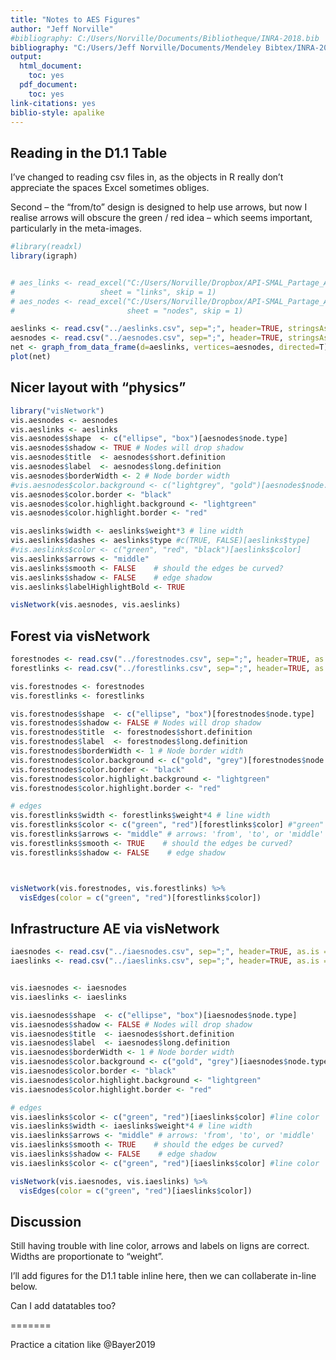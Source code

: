 ```yaml
---
title: "Notes to AES Figures"
author: "Jeff Norville"
#bibliography: C:/Users/Norville/Documents/Bibliotheque/INRA-2018.bib
bibliography: "C:/Users/Jeff Norville/Documents/Mendeley Bibtex/INRA-2018.bib"
output: 
  html_document:
    toc: yes
  pdf_document:
    toc: yes
link-citations: yes
biblio-style: apalike
---
```


## Reading in the D1.1 Table

I've changed to reading csv files in, as the objects in R really don't appreciate the spaces Excel sometimes obliges.

Second -- the "from/to" design is designed to help use arrows, but now I realise arrows will obscure the green / red idea -- which seems important, particularly in the meta-images.


```r
#library(readxl)
library(igraph)


# aes_links <- read_excel("C:/Users/Norville/Dropbox/API-SMAL_Partage_Animation/Livrables/D1.1_List_of_AES_English.xlsm",
#                   sheet = "links", skip = 1)
# aes_nodes <- read_excel("C:/Users/Norville/Dropbox/API-SMAL_Partage_Animation/Livrables/D1.1_List_of_AES_English.xlsm",
#                         sheet = "nodes", skip = 1)

aeslinks <- read.csv("../aeslinks.csv", sep=";", header=TRUE, stringsAsFactors = FALSE)
aesnodes <- read.csv("../aesnodes.csv", sep=";", header=TRUE, stringsAsFactors = FALSE)
net <- graph_from_data_frame(d=aeslinks, vertices=aesnodes, directed=T) 
plot(net)

```

## Nicer layout with "physics"
```r
library("visNetwork") 
vis.aesnodes <- aesnodes
vis.aeslinks <- aeslinks
vis.aesnodes$shape  <- c("ellipse", "box")[aesnodes$node.type]
vis.aesnodes$shadow <- TRUE # Nodes will drop shadow
vis.aesnodes$title  <- aesnodes$short.definition
vis.aesnodes$label  <- aesnodes$long.definition
vis.aesnodes$borderWidth <- 2 # Node border width
#vis.aesnodes$color.background <- c("lightgrey", "gold")[aesnodes$node.type]
vis.aesnodes$color.border <- "black"
vis.aesnodes$color.highlight.background <- "lightgreen"
vis.aesnodes$color.highlight.border <- "red"

vis.aeslinks$width <- aeslinks$weight*3 # line width
vis.aeslinks$dashes <- aeslinks$type #c(TRUE, FALSE)[aeslinks$type]
#vis.aeslinks$color <- c("green", "red", "black")[aeslinks$color]  
vis.aeslinks$arrows <- "middle"
vis.aeslinks$smooth <- FALSE    # should the edges be curved?
vis.aeslinks$shadow <- FALSE    # edge shadow
vis.aeslinks$labelHighlightBold <- TRUE

visNetwork(vis.aesnodes, vis.aeslinks)
```



## Forest via visNetwork
```r

forestnodes <- read.csv("../forestnodes.csv", sep=";", header=TRUE, as.is = TRUE) # stringsAsFactors = FALSE
forestlinks <- read.csv("../forestlinks.csv", sep=";", header=TRUE, as.is = TRUE)

vis.forestnodes <- forestnodes
vis.forestlinks <- forestlinks

vis.forestnodes$shape  <- c("ellipse", "box")[forestnodes$node.type]
vis.forestnodes$shadow <- FALSE # Nodes will drop shadow
vis.forestnodes$title  <- forestnodes$short.definition
vis.forestnodes$label  <- forestnodes$long.definition
vis.forestnodes$borderWidth <- 1 # Node border width
vis.forestnodes$color.background <- c("gold", "grey")[forestnodes$node.type]
vis.forestnodes$color.border <- "black"
vis.forestnodes$color.highlight.background <- "lightgreen"
vis.forestnodes$color.highlight.border <- "red"

# edges
vis.forestlinks$width <- forestlinks$weight*4 # line width
vis.forestlinks$color <- c("green", "red")[forestlinks$color] #"green"    # line color  
vis.forestlinks$arrows <- "middle" # arrows: 'from', 'to', or 'middle'
vis.forestlinks$smooth <- TRUE    # should the edges be curved?
vis.forestlinks$shadow <- FALSE    # edge shadow



visNetwork(vis.forestnodes, vis.forestlinks) %>%
  visEdges(color = c("green", "red")[forestlinks$color])


```


## Infrastructure AE via visNetwork
```r

iaesnodes <- read.csv("../iaesnodes.csv", sep=";", header=TRUE, as.is = TRUE) # stringsAsFactors = FALSE
iaeslinks <- read.csv("../iaeslinks.csv", sep=";", header=TRUE, as.is = TRUE)


vis.iaesnodes <- iaesnodes
vis.iaeslinks <- iaeslinks

vis.iaesnodes$shape  <- c("ellipse", "box")[iaesnodes$node.type]
vis.iaesnodes$shadow <- FALSE # Nodes will drop shadow
vis.iaesnodes$title  <- iaesnodes$short.definition
vis.iaesnodes$label  <- iaesnodes$long.definition
vis.iaesnodes$borderWidth <- 1 # Node border width
vis.iaesnodes$color.background <- c("gold", "grey")[iaesnodes$node.type]
vis.iaesnodes$color.border <- "black"
vis.iaesnodes$color.highlight.background <- "lightgreen"
vis.iaesnodes$color.highlight.border <- "red"

# edges
vis.iaeslinks$color <- c("green", "red")[iaeslinks$color] #line color  
vis.iaeslinks$width <- iaeslinks$weight*4 # line width
vis.iaeslinks$arrows <- "middle" # arrows: 'from', 'to', or 'middle'
vis.iaeslinks$smooth <- TRUE    # should the edges be curved?
vis.iaeslinks$shadow <- FALSE    # edge shadow
vis.iaeslinks$color <- c("green", "red")[iaeslinks$color] #line color  

visNetwork(vis.iaesnodes, vis.iaeslinks) %>%
  visEdges(color = c("green", "red")[iaeslinks$color])


```




## Discussion

Still having trouble with line color, arrows and labels on ligns are correct. Widths are proportionate to "weight".

I'll add figures for the D1.1 table inline here, then we can collaberate in-line below.

Can I add datatables too?

=======

Practice a citation like @Bayer2019


